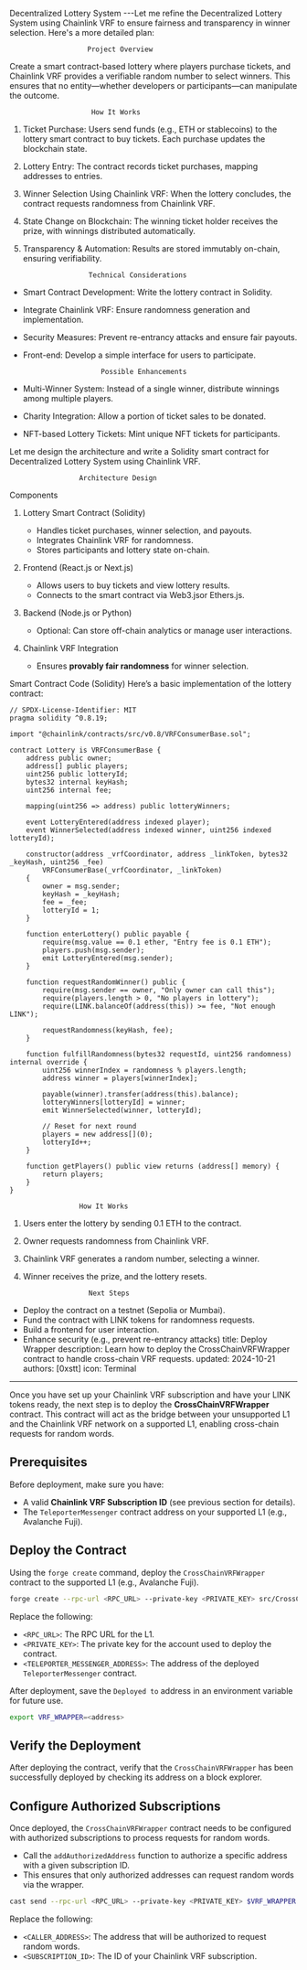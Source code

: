 Decentralized Lottery System
---Let me refine the Decentralized Lottery System using Chainlink VRF to ensure fairness and transparency in winner selection. Here's a more detailed plan:

                       Project Overview
Create a smart contract-based lottery where players purchase tickets, and Chainlink VRF provides a verifiable random number to select winners. This ensures that no entity—whether developers or participants—can manipulate the outcome.

                        How It Works
1. Ticket Purchase: Users send funds (e.g., ETH or stablecoins) to the lottery smart contract to buy tickets. Each purchase updates the blockchain state.
2. Lottery Entry: The contract records ticket purchases, mapping addresses to entries.
3. Winner Selection Using Chainlink VRF: When the lottery concludes, the contract requests randomness from Chainlink VRF.
4. State Change on Blockchain: The winning ticket holder receives the prize, with winnings distributed automatically.
5. Transparency & Automation: Results are stored immutably on-chain, ensuring verifiability.

                       Technical Considerations
- Smart Contract Development: Write the lottery contract in Solidity.
- Integrate Chainlink VRF: Ensure randomness generation and implementation.
- Security Measures: Prevent re-entrancy attacks and ensure fair payouts.
- Front-end: Develop a simple interface for users to participate.

                         Possible Enhancements
- Multi-Winner System: Instead of a single winner, distribute winnings among multiple players.
- Charity Integration: Allow a portion of ticket sales to be donated.
- NFT-based Lottery Tickets: Mint unique NFT tickets for participants.

 Let me design the architecture and write a Solidity smart contract for Decentralized Lottery System using Chainlink VRF.

                     Architecture Design
Components
1. Lottery Smart Contract (Solidity)
   - Handles ticket purchases, winner selection, and payouts.
   - Integrates Chainlink VRF for randomness.
   - Stores participants and lottery state on-chain.

2. Frontend (React.js or Next.js)
   - Allows users to buy tickets and view lottery results.
   - Connects to the smart contract via Web3.jsor Ethers.js.

3. Backend (Node.js or Python)
   - Optional: Can store off-chain analytics or manage user interactions.

4. Chainlink VRF Integration
   - Ensures **provably fair randomness** for winner selection.

Smart Contract Code (Solidity)
Here’s a basic implementation of the lottery contract:

```solidity
// SPDX-License-Identifier: MIT
pragma solidity ^0.8.19;

import "@chainlink/contracts/src/v0.8/VRFConsumerBase.sol";

contract Lottery is VRFConsumerBase {
    address public owner;
    address[] public players;
    uint256 public lotteryId;
    bytes32 internal keyHash;
    uint256 internal fee;

    mapping(uint256 => address) public lotteryWinners;

    event LotteryEntered(address indexed player);
    event WinnerSelected(address indexed winner, uint256 indexed lotteryId);

    constructor(address _vrfCoordinator, address _linkToken, bytes32 _keyHash, uint256 _fee)
        VRFConsumerBase(_vrfCoordinator, _linkToken)
    {
        owner = msg.sender;
        keyHash = _keyHash;
        fee = _fee;
        lotteryId = 1;
    }

    function enterLottery() public payable {
        require(msg.value == 0.1 ether, "Entry fee is 0.1 ETH");
        players.push(msg.sender);
        emit LotteryEntered(msg.sender);
    }

    function requestRandomWinner() public {
        require(msg.sender == owner, "Only owner can call this");
        require(players.length > 0, "No players in lottery");
        require(LINK.balanceOf(address(this)) >= fee, "Not enough LINK");

        requestRandomness(keyHash, fee);
    }

    function fulfillRandomness(bytes32 requestId, uint256 randomness) internal override {
        uint256 winnerIndex = randomness % players.length;
        address winner = players[winnerIndex];

        payable(winner).transfer(address(this).balance);
        lotteryWinners[lotteryId] = winner;
        emit WinnerSelected(winner, lotteryId);

        // Reset for next round
        players = new address[](0);
        lotteryId++;
    }

    function getPlayers() public view returns (address[] memory) {
        return players;
    }
}
```


                     How It Works
1. Users enter the lottery by sending 0.1 ETH to the contract.
2. Owner requests randomness from Chainlink VRF.
3. Chainlink VRF generates a random number, selecting a winner.
4. Winner receives the prize, and the lottery resets.

                       Next Steps
- Deploy the contract on a testnet (Sepolia or Mumbai).
- Fund the contract with LINK tokens for randomness requests.
- Build a frontend for user interaction.
- Enhance security (e.g., prevent re-entrancy attacks)
title: Deploy Wrapper
description: Learn how to deploy the CrossChainVRFWrapper contract to handle cross-chain VRF requests.
updated: 2024-10-21
authors: [0xstt]
icon: Terminal
---


Once you have set up your Chainlink VRF subscription and have your LINK tokens ready, the next step is to deploy the **CrossChainVRFWrapper** contract. This contract will act as the bridge between your unsupported L1 and the Chainlink VRF network on a supported L1, enabling cross-chain requests for random words.

<Steps>
<Step>

## Prerequisites
Before deployment, make sure you have:
- A valid **Chainlink VRF Subscription ID** (see previous section for details).
- The `TeleporterMessenger` contract address on your supported L1 (e.g., Avalanche Fuji).
</Step>
<Step>

## Deploy the Contract
Using the `forge create` command, deploy the `CrossChainVRFWrapper` contract to the supported L1 (e.g., Avalanche Fuji).

```bash
forge create --rpc-url <RPC_URL> --private-key <PRIVATE_KEY> src/CrossChainVRFWrapper.sol:CrossChainVRFWrapper --constructor-args <TELEPORTER_MESSENGER_ADDRESS> --broadcast
```

Replace the following:

- `<RPC_URL>`: The RPC URL for the L1.
- `<PRIVATE_KEY>`: The private key for the account used to deploy the contract.
- `<TELEPORTER_MESSENGER_ADDRESS>`: The address of the deployed `TeleporterMessenger` contract.

After deployment, save the `Deployed to` address in an environment variable for future use.

```bash
export VRF_WRAPPER=<address>
```

</Step>
<Step>

## Verify the Deployment
After deploying the contract, verify that the `CrossChainVRFWrapper` has been successfully deployed by checking its address on a block explorer.

</Step>
<Step>

## Configure Authorized Subscriptions
Once deployed, the `CrossChainVRFWrapper` contract needs to be configured with authorized subscriptions to process requests for random words.

- Call the `addAuthorizedAddress` function to authorize a specific address with a given subscription ID.
- This ensures that only authorized addresses can request random words via the wrapper.

```bash
cast send --rpc-url <RPC_URL> --private-key <PRIVATE_KEY> $VRF_WRAPPER "addAuthorizedAddress(address caller, uint256 subscriptionId)" <CALLER_ADDRESS> <SUBSCRIPTION_ID>
```

Replace the following:

- `<CALLER_ADDRESS>`: The address that will be authorized to request random words.
- `<SUBSCRIPTION_ID>`: The ID of your Chainlink VRF subscription.
</Step>
</Steps>
